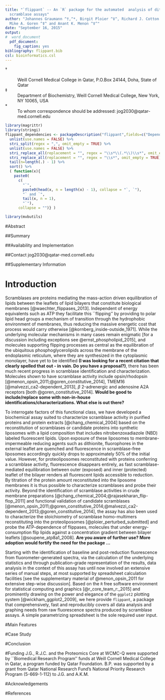 ```yaml
---
title: "`flippant` -- An `R` package for the automated  analysis of dithionite 
  scramblase assays"
author: "Johannes Graumann ^†,^*, Birgit Ploier ^‡^, Richard J. Cotton ^†^,
  Mike A. Goren ^‡^ and Anant K. Menon ^‡^"
date: "September 16, 2015"
output: 
#  word_document
  pdf_document:
    fig_caption: yes
bibliography: flippant.bib
csl: bioinformatics.csl
---
```


†
:    \
    Weill Cornell Medical College in Qatar, P.O.Box 24144, Doha, State of Qatar

‡
:   Department of Biochemistry, Weill Cornell Medical College, New York, NY 
    10065, USA

\*
:   To whom correspondence should be addressed: jog2030@qatar-med.cornell.edu

```r
library(magrittr)
library(stringi)
flippant_dependencies <- packageDescription("flippant",fields=c("Depends","Imports")) %>%
  unlist(use.names = FALSE) %>%
  stri_split(regex = ",", omit_empty = TRUE) %>%
  unlist(use.names = FALSE) %>%
  stri_replace_all(replacement = "", regex = "\\s*\\(.*\\)\\s*", omit_empty = TRUE) %>%
  stri_replace_all(replacement = "", regex = "\\s*", omit_empty = TRUE) %>%
  tail(n=length(.) - 1) %>%
  sort() %>%
  ( function(x){
    paste0(
      c(
        "`",
        paste0(head(x, n = length(x) - 1), collapse = "`, `"),
        "` and `",
        tail(x, n = 1),
        "`"),
      collapse = "")} )

library(mvbutils)
```

#Abstract

##Summary

##Availability and Implementation

##Contact
jog2030@qatar-med.cornell.edu

##Supplementary Information

# Introduction
Scramblases are proteins mediating the mass-action driven equilibration of 
lipids between the leaflets of lipid bilayers that constitute biological membranes
[@waechter_flippases_2013]. Independent of energy equivalents such as ATP they 
facilitate this ``flipping'' by providing to polar lipid head groups a mechanism
of transition through the hydrophobic environment of membranes, thus reducing 
the massive energetic cost that process would carry otherwise 
[@kornberg_inside-outside_1971]. While the underlying molecular mechanisms in 
many cases remain enigmatic [for a discussion including exceptions see @ernst_phospholipid_2015], and molecules supporting flipping processes as 
central as the equilibration of the ubiquitous phosphoglycerolipids across the 
membrane of the endoplasmic reticulum, where they are synthesized in the 
cytoplasmic monolayer, have yet to be identified **(I was looking for a recent 
citation that clearly spelled that out - in vain. Do you have a proposal?)**, 
there has been much recent progress in scramblase identification and 
characterization. Molecules shown to have scramblase activity include 
opsin/rhodopsin [@menon_opsin_2011;@goren_constitutive_2014], TMEM16 
[@malvezzi_ca2-dependent_2013], $\beta$ 2-adrenergic and adenosine A2A 
receptors [both @goren_constitutive_2014]. **Would be good to include/replace some 
with non-in-house identifications/characterizations. What else is out there?**

To interrogate factors of this functional class, we have developed a biochemical 
assay suited to characterize scramblase activity in purified proteins and protein 
extracts [@chang_chemical_2004] based on the reconstitution of scramblases or 
candidate proteins into synthetic liposomes with a lipid
composition that includes nitrobenzoxadiazole (NBD) labeled fluorescent lipids.
Upon exposure of these liposomes to membrane-impermeable reducing agents such as 
dithionite, fluorophores in the external leaflet are quenched and fluorescence in scramblase-free liposomes accordingly quickly drops to approximately 50% of the 
initial value. However, for proteoliposomes reconstituted with proteins 
conferring a scramblase activity, fluorescence disappears entirely, as
fast scramblase-mediated equilibration between outer (exposed) and inner
(protected) leaflet of the bilayer renders all fluorescent lipids
accessible to reduction. By titration of the protein amount reconstituted into
the liposome membranes it is thus possible to characterize scramblases and probe
their activity. Beyond the identification of scramblase activities in crude 
membrane preparations [@chang_chemical_2004;@rajasekharan_flip-flop_2011] and 
functional validation of candidate scramblases [@menon_opsin_2011;@goren_constitutive_2014;@malvezzi_ca2-dependent_2013;@goren_constitutive_2014], the assay has also been used to characterize the stoichiometry of scramblase homo-multimers reconstituting into the proteoliposomes 
[@ploier_perturbed_submitted] and probe the ATP-dependence of flippases, 
molecules that under energy-consumption flip lipids against a concentration 
gradient between bilayer leaflets [@soupene_atp8a1_2008].
**Are you aware of further use? More adoption would fortify the need for the 
package ...**

Starting with the identification of baseline and post-reduction fluorescence 
from fluorometer-generated spectra, via the calculation of the underlying 
statistics and through publication-grade representation of the results, data 
analysis in the context of this assay has until now involved an extensive series
of manual steps, at most supported by spreadsheet calculation facilities
[see the supplementary material of @menon_opsin_2011 for extensive step-wise discussion].
Based on the `R` free software environment for statistical computing and 
graphics [@r_core_team_r:_2015] and prominently drawing on the power and 
elegance of the `ggplot2` plotting system [@wickham_ggplot2_2009], we here 
provide `flippant`, a package that comprehensively, fast and reproducibly covers
all data analysis and graphing needs from raw fluorescence spectra produced by 
scramblase assays. A simple parametrizing spreadsheet is the sole required user 
input.

#Main Features

#Case Study

#Conclusion

#Funding
J.G., R.J.C. and the Proteomics Core at WCMC-Q were supported by ``Biomedical 
Research Program'' funds at Weill Cornell Medical College in Qatar, a program 
funded by Qatar Foundation. B.P. was supported by a grant from Qatar National 
Research Fund’s National Priority Research Program (5-669-1-112) to J.G. and
A.K.M.

#Acknowledgements

#References

